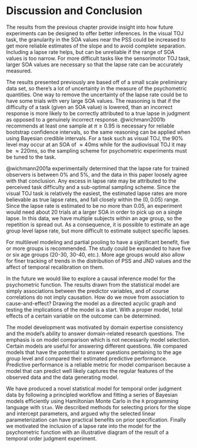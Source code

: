 # Discussion and Conclusion {#conclusion}


The results from the previous chapter provide insight into how future experiments can be designed to offer better inferences. In the visual TOJ task, the granularity in the SOA values near the PSS could be increased to get more reliable estimates of the slope and to avoid complete separation. Including a lapse rate helps, but can be unreliable if the range of SOA values is too narrow. For more difficult tasks like the sensorimotor TOJ task, larger SOA values are necessary so that the lapse rate can be accurately measured. 


The results presented previously are based off of a small scale preliminary data set, so there's a lot of uncertainty in the measure of the psychometric quantities. One way to remove the uncertainty of the lapse rate could be to have some trials with very large SOA values. The reasoning is that if the difficulty of a task (given an SOA value) is lowered, than an incorrect response is more likely to be correctly attributed to a true lapse in judgment as opposed to a genuinely incorrect response. @wichmann2001b recommends at least one sample at $\pi \ge 0.95$ is necessary for reliable bootstrap confidence intervals, so the same reasoning can be applied when using Bayesian credible intervals. For a task such as visual TOJ, the $90\%$ level may occur at an SOA of $\approx 40$ms while for the audiovisual TOJ it may be $\approx 220$ms, so the sampling scheme for psychometric experiments must be tuned to the task. 

@wichmann2001a experimentally determined that the lapse rate for trained observers is between $0\%$ and $5\%$, and the data in this paper loosely agree with that conclusion. Any excess in lapse rate may be attributed to the perceived task difficulty and a sub-optimal sampling scheme. Since the visual TOJ task is relatively the easiest, the estimated lapse rates are more believable as true lapse rates, and fall closely within the $(0, 0.05)$ range. Since the lapse rate is estimated to be no more than $0.05$, an experiment would need about $20$ trials at a larger SOA in order to pick up on a single lapse. In this data, we have multiple subjects within an age group, so the repetition is spread out. As a consequence, it is possible to estimate an age group level lapse rate, but more difficult to estimate subject specific lapses. 


For multilevel modeling and partial pooling to have a significant benefit, five or more groups is recommended. The study could be expanded to have five or six age groups (20-30, 30-40, etc.). More age groups would also allow for finer tracking of trends in the distribution of PSS and JND values and the affect of temporal recalibration on them.


In the future we would like to explore a causal inference model for the psychometric function. The results drawn from the statistical model are simply associations between the predictor variables, and of course correlations do not imply causation. How do we move from association to cause-and-effect? Drawing the model as a directed acyclic graph and testing the implications of the model is a start. With a proper model, total effects of a certain variable on the outcome can be determined.


The model development was motivated by domain expertise consistency and the model's ability to answer domain-related research questions. The emphasis is on model comparison which is not necessarily model selection. Certain models are useful for answering different questions. We compared models that have the potential to answer questions pertaining to the age group level and compared their estimated predictive performance. Predictive performance is a reliable metric for model comparison because a model that can predict well likely captures the regular features of the observed data and the data generating model.


We have produced a novel statistical model for temporal order judgment data by following a principled workflow and fitting a series of Bayesian models efficiently using Hamiltonian Monte Carlo in the `R` programming language with `Stan`. We described methods for selecting priors for the slope and intercept parameters, and argued why the selected linear parameterization can have practical benefits on prior specification. Finally we motivated the inclusion of a lapse rate into the model for the psychometric function with an illustrative diagram of the result of a temporal order judgment experiment.
